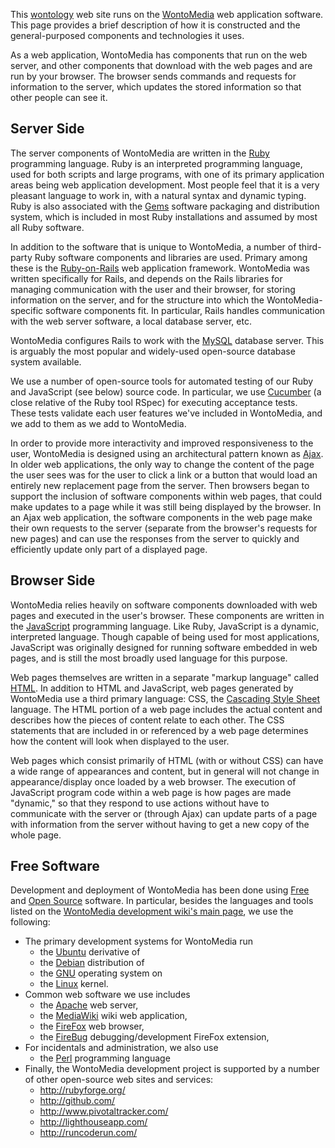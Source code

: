 <!-- Copyright (c)  2010  Glen E. Ivey
     Permission is granted to copy, distribute and/or modify this document
     under the terms of the GNU Free Documentation License, Version 1.3;
     with no Invariant Sections, no Front-Cover Texts, and no Back-Cover Texts.
     A copy of the license is in the file COPYING.DOCUMENTATION
  -->
This [[WmHelp:GlossaryPtoZ#anchor_Wontology|wontology]] web site runs on the [[WmHelp:GlossaryPtoZ#anchor_WontoMedia|WontoMedia]] web application software.  This page provides a brief description of how it is constructed and the general-purposed components and technologies it uses.

As a web application, WontoMedia has components that run on the web server, and other components that download with the web pages and are run by your browser.  The browser sends commands and requests for information to the server, which updates the stored information so that other people can see it.

== Server Side ==

<!-- ads: "How I built my web application -- server side" -->
<amazonwidget adcode="1e365777-413a-40d0-8c06-c49684553c3d" />
The server components of WontoMedia are written in the [http://ruby-lang.org/ Ruby] programming language.  Ruby is an interpreted programming language, used for both scripts and large programs, with one of its primary application areas being web application development.  Most people feel that it is a very pleasant language to work in, with a natural syntax and dynamic typing.  Ruby is also associated with the [http://www.rubygems.org/ Gems] software packaging and distribution system, which is included in most Ruby installations and assumed by most all Ruby software.

In addition to the software that is unique to WontoMedia, a number of third-party Ruby software components and libraries are used.  Primary among these is the [http://rubyonrails.org/ Ruby-on-Rails] web application framework.  WontoMedia was written specifically for Rails, and depends on the Rails libraries for managing communication with the user and their browser, for storing information on the server, and for the structure into which the WontoMedia-specific software components fit.  In particular, Rails handles communication with the web server software, a local database server, etc.

WontoMedia configures Rails to work with the [http://www.mysql.com/ MySQL] database server.  This is arguably the most popular and widely-used open-source database system available.

We use a number of open-source tools for automated testing of our Ruby and JavaScript (see below) source code.  In particular, we use [http://wiki.github.com/aslakhellesoy/cucumber/ Cucumber] (a close relative of the Ruby tool RSpec) for executing acceptance tests.  These tests validate each user features we've included in WontoMedia, and we add to them as we add to WontoMedia.

In order to provide more interactivity and improved responsiveness to the user, WontoMedia is designed using an architectural pattern known as [http://en.wikipedia.org/wiki/Ajax_(programming) Ajax].  In older web applications, the only way to change the content of the page the user sees was for the user to click a link or a button that would load an entirely new replacement page from the server.  Then browsers began to support the inclusion of software components within web pages, that could make updates to a page while it was still being displayed by the browser.  In an Ajax web application, the software components in the web page make their own requests to the server (separate from the browser's requests for new pages) and can use the responses from the server to quickly and efficiently update only part of a displayed page.

== Browser Side ==

<!--  ads: "How I built my web application -- browser side" -->
<amazonwidget adcode="a0ffd3af-a0a9-4a20-97ef-ca8f2977f64a" />
WontoMedia relies heavily on software components downloaded with web pages and executed in the user's browser.  These components are written in the [http://en.wikipedia.org/wiki/JavaScript JavaScript] programming language.  Like Ruby, JavaScript is a dynamic, interpreted language.  Though capable of being used for most applications, JavaScript was originally designed for running software embedded in web pages, and is still the most broadly used language for this purpose.

Web pages themselves are written in a separate "markup language" called [http://en.wikipedia.org/wiki/HTML HTML].  In addition to HTML and JavaScript, web pages generated by WontoMedia use a third primary language: CSS, the [http://en.wikipedia.org/wiki/Cascading_Style_Sheets Cascading Style Sheet] language.  The HTML portion of a web page includes the actual content and describes how the pieces of content relate to each other.  The CSS statements that are included in or referenced by a web page determines how the content will look when displayed to the user.

Web pages which consist primarily of HTML (with or without CSS) can have a wide range of appearances and content, but in general will not change in appearance/display once loaded by a web browser.  The execution of JavaScript program code within a web page is how pages are made "dynamic," so that they respond to use actions without have to communicate with the server or (through Ajax) can update parts of a page with information from the server without having to get a new copy of the whole page.

== Free Software ==

<!--  ads: "Best Free-Software Books" -->
<amazonwidget adcode="3976cb83-96c9-4c64-9d34-f8c994d25495" />
Development and deployment of WontoMedia has been done using [http://en.wikipedia.org/wiki/Free_software Free] and [http://en.wikipedia.org/wiki/Open_source Open Source] software.  In particular, besides the languages and tools listed on the [[Main_Page|WontoMedia development wiki's main page]], we use the following:

* The primary development systems for WontoMedia run
** the [http://www.ubuntu.com/ Ubuntu] derivative of
** the [http://www.debian.org/ Debian] distribution of
** the [http://www.gnu.org/ GNU] operating system on
** the [http://en.wikipedia.org/wiki/Linux Linux] kernel.
* Common web software we use includes
** the [http://httpd.apache.org/ Apache] web server,
** the [http://www.mediawiki.org/ MediaWiki] wiki web application,
** the [http://www.mozilla.com/ FireFox] web browser,
** the [http://getfirebug.com/ FireBug] debugging/development FireFox extension,
* For incidentals and administration, we also use
** the [http://www.perl.org/ Perl] programming language
* Finally, the WontoMedia development project is supported by a number of other open-source web sites and services:
** http://rubyforge.org/
** http://github.com/
** http://www.pivotaltracker.com/
** http://lighthouseapp.com/
** http://runcoderun.com/
